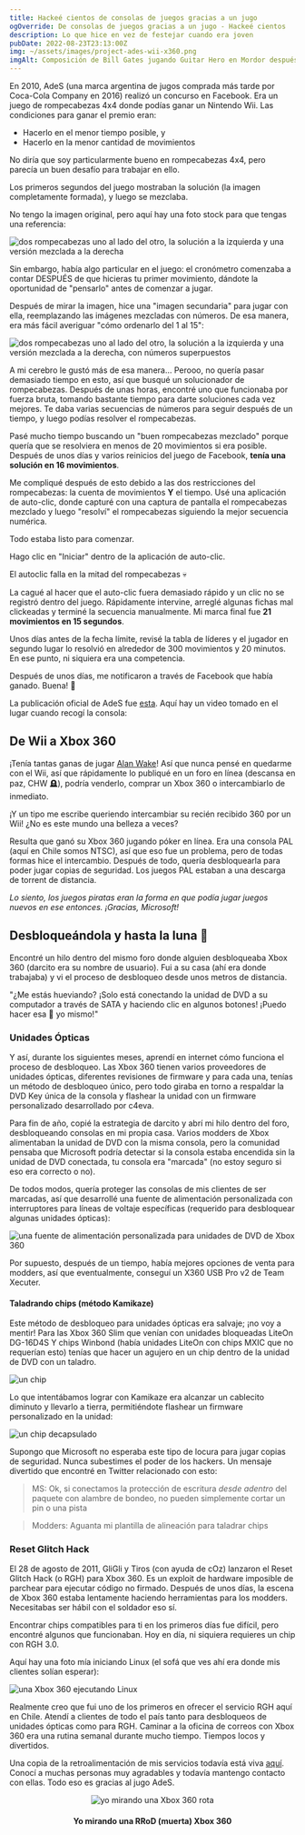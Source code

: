 ```yaml
---
title: Hackeé cientos de consolas de juegos gracias a un jugo
ogOverride: De consolas de juegos gracias a un jugo - Hackeé cientos
description: Lo que hice en vez de festejar cuando era joven
pubDate: 2022-08-23T23:13:00Z
img: ~/assets/images/project-ades-wii-x360.png
imgAlt: Composición de Bill Gates jugando Guitar Hero en Mordor después de ser pwned por el jugo AdeS
---
```



En 2010, AdeS (una marca argentina de jugos comprada más tarde por Coca-Cola Company en 2016) realizó un concurso en Facebook.
Era un juego de rompecabezas 4x4 donde podías ganar un Nintendo Wii. Las condiciones para ganar el premio eran:

- Hacerlo en el menor tiempo posible, y
- Hacerlo en la menor cantidad de movimientos

No diría que soy particularmente bueno en rompecabezas 4x4, pero parecía un buen desafío para trabajar en ello.

Los primeros segundos del juego mostraban la solución (la imagen completamente formada), y luego se mezclaba.

No tengo la imagen original, pero aquí hay una foto stock para que tengas una referencia:

<Image
  src={Puzzle}
  alt="dos rompecabezas uno al lado del otro, la solución a la izquierda y una versión mezclada a la derecha"
  format="webp"
/>

Sin embargo, había algo particular en el juego: el cronómetro comenzaba a contar DESPUÉS de que hicieras tu primer movimiento, dándote la oportunidad de
"pensarlo" antes de comenzar a jugar.

Después de mirar la imagen, hice una "imagen secundaria" para jugar con ella, reemplazando las imágenes mezcladas con números.
De esa manera, era más fácil averiguar "cómo ordenarlo del 1 al 15":

<Image
  src={PuzzleNumbered}
  alt="dos rompecabezas uno al lado del otro, la solución a la izquierda y una versión mezclada a la derecha, con números superpuestos"
  format="webp"
/>

A mi cerebro le gustó más de esa manera... Perooo, no quería pasar demasiado tiempo en esto, así que busqué un solucionador de rompecabezas. Después de unas horas, encontré
uno que funcionaba por fuerza bruta, tomando bastante tiempo para darte soluciones cada vez mejores. Te daba varias secuencias de números
para seguir después de un tiempo, y luego podías resolver el rompecabezas.

Pasé mucho tiempo buscando un "buen rompecabezas mezclado" porque quería que se resolviera en menos de 20 movimientos si era posible.
Después de unos días y varios reinicios del juego de Facebook, **tenía una solución en 16 movimientos**.

Me compliqué después de esto debido a las dos restricciones del rompecabezas: la cuenta de movimientos **Y** el tiempo. Usé una aplicación de auto-clic, donde capturé con una captura de pantalla el
rompecabezas mezclado y luego "resolví" el rompecabezas siguiendo la mejor secuencia numérica.

Todo estaba listo para comenzar.

Hago clic en "Iniciar" dentro de la aplicación de auto-clic.

El autoclic falla en la mitad del rompecabezas 💀

La cagué al hacer que el auto-clic fuera demasiado rápido y un clic no se registró dentro del juego. Rápidamente intervine, arreglé algunas fichas mal clickeadas y terminé
la secuencia manualmente. Mi marca final fue **21 movimientos en 15 segundos**.

Unos días antes de la fecha límite, revisé la tabla de líderes y el jugador en segundo lugar lo resolvió en alrededor de 300 movimientos y 20 minutos.
En ese punto, ni siquiera era una competencia.

Después de unos días, me notificaron a través de Facebook que había ganado. Buena! 🎉

La publicación oficial de AdeS fue [esta](https://web.archive.org/web/20101028002731/http://www.ades.cl/blog/2010/06/ya-tenemos-los-ganadores-de-puzzle-ades/).
Aquí hay un video tomado en el lugar cuando recogí la consola:

<YouTube id="Uf5JHxDxNRw" />

## De Wii a Xbox 360

¡Tenía tantas ganas de jugar [Alan Wake](https://es.wikipedia.org/wiki/Alan_Wake)! Así que nunca pensé en quedarme con el Wii, así que rápidamente lo publiqué
en un foro en línea (descansa en paz, CHW 🪦), podría venderlo, comprar un Xbox 360 o intercambiarlo de inmediato.

¡Y un tipo me escribe queriendo intercambiar su recién recibido 360 por un Wii! ¿No es este mundo una belleza a veces?

Resulta que ganó su Xbox 360 jugando póker en línea. Era una consola PAL (aquí en Chile somos NTSC), así que eso fue un problema, pero
de todas formas hice el intercambio. Después de todo, quería desbloquearla para poder jugar copias de seguridad. Los juegos PAL estaban a una descarga de torrent de distancia.

_Lo siento, los juegos piratas eran la forma en que podía jugar juegos nuevos en ese entonces. ¡Gracias, Microsoft!_

## Desbloqueándola y hasta la luna 🚀

Encontré un hilo dentro del mismo foro donde alguien desbloqueaba Xbox 360 (darcito era su nombre de usuario). Fui a su casa (ahí era donde trabajaba)
y vi el proceso de desbloqueo desde unos metros de distancia.

"¿Me estás hueviando? ¡Solo está conectando la unidad de DVD a su computador a través de SATA y haciendo clic en algunos botones! ¡Puedo hacer esa 💩 yo mismo!"

### Unidades Ópticas

Y así, durante los siguientes meses, aprendí en internet cómo funciona el proceso de desbloqueo. Las Xbox 360 tienen varios
proveedores de unidades ópticas, diferentes revisiones de firmware y para cada una, tenías un método de desbloqueo único, pero todo giraba en torno a respaldar la
DVD Key única de la consola y flashear la unidad con un firmware personalizado desarrollado por c4eva.

Para fin de año, copié la estrategia de darcito y abrí mi hilo dentro del foro, desbloqueando consolas en mi propia casa.
Varios modders de Xbox alimentaban la unidad de DVD con la misma consola, pero la comunidad pensaba que Microsoft podría detectar si la consola estaba encendida
sin la unidad de DVD conectada, tu consola era "marcada" (no estoy seguro si eso era correcto o no).

De todos modos, quería proteger las consolas de mis clientes de ser marcadas, así que desarrollé una fuente de alimentación personalizada con interruptores para
líneas de voltaje específicas (requerido para desbloquear algunas unidades ópticas):

<Image
  src={X360PowerSupply}
  alt="una fuente de alimentación personalizada para unidades de DVD de Xbox 360"
  format="webp"
/>

Por supuesto, después de un tiempo, había mejores opciones de venta para modders, así que eventualmente, conseguí un X360 USB Pro v2 de Team Xecuter.

#### Taladrando chips (método Kamikaze)

Este método de desbloqueo para unidades ópticas era salvaje; ¡no voy a mentir! Para las Xbox 360 Slim que venían con unidades bloqueadas LiteOn DG-16D4S Y chips Winbond
(había unidades LiteOn con chips MXIC que no requerían esto) tenías que hacer un agujero en un chip dentro de la unidad de DVD con un taladro.

<Image src={KamikazeLocation} alt="un chip" format="webp" />

Lo que intentábamos lograr con Kamikaze era alcanzar un cablecito diminuto y llevarlo a tierra, permitiéndote flashear un firmware personalizado en la unidad:

<Image src={WinbondExploitLines} alt="un chip decapsulado" format="webp" />

Supongo que Microsoft no esperaba este tipo de locura para jugar copias de seguridad. Nunca subestimes el poder de los hackers.
Un mensaje divertido que encontré en Twitter relacionado con esto:

> MS: Ok, si conectamos la protección de escritura _desde adentro_ del paquete con alambre de bondeo, no pueden simplemente cortar un pin o una pista

> Modders: Aguanta mi plantilla de alineación para taladrar chips

### Reset Glitch Hack

El 28 de agosto de 2011, GliGli y Tiros (con ayuda de cOz) lanzaron el Reset Glitch Hack (o RGH) para Xbox 360. Es un exploit de hardware imposible de parchear
para ejecutar código no firmado. Después de unos días, la escena de Xbox 360 estaba lentamente haciendo herramientas para los modders. Necesitabas
ser hábil con el soldador eso sí.

Encontrar chips compatibles para ti en los primeros días fue difícil, pero encontré algunos que funcionaban.
Hoy en día, ni siquiera requieres un chip con RGH 3.0.

Aquí hay una foto mía iniciando Linux (el sofá que ves ahí era donde mis clientes solían esperar):

<Image src={X360Linux} alt="una Xbox 360 ejecutando Linux" format="webp" />

Realmente creo que fui uno de los primeros en ofrecer el servicio RGH aquí en Chile. Atendí a clientes de todo el país tanto para
desbloqueos de unidades ópticas como para RGH. Caminar a la oficina de correos con Xbox 360 era una rutina semanal durante mucho tiempo. Tiempos locos y divertidos.

Una copia de la retroalimentación de mis servicios todavía está viva [aquí](https://www.capa9.net/temas/feedback-de-sbarrenechea.899146/).
Conocí a muchas personas muy agradables y todavía mantengo contacto con ellas. Todo eso es gracias al jugo AdeS.

<p align="center">
  <Image src={XboxRRoD} alt="yo mirando una Xbox 360 rota" format="webp" />
  <h4 align="center">Yo mirando una RRoD (muerta) Xbox 360</h4>
</p>
